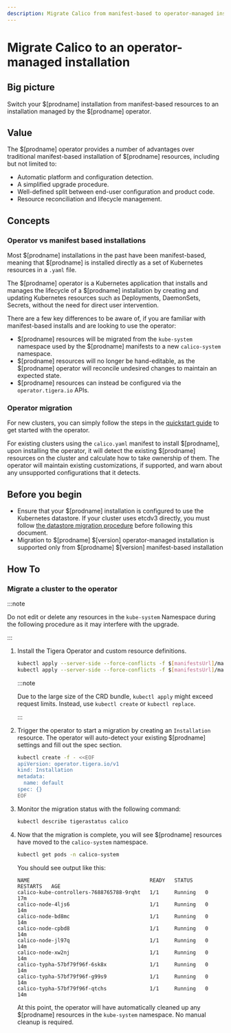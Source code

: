 ```yaml
---
description: Migrate Calico from manifest-based to operator-managed installation
---
```


# Migrate Calico to an operator-managed installation

## Big picture

Switch your $[prodname] installation from manifest-based resources to an installation managed by the $[prodname] operator.

## Value

The $[prodname] operator provides a number of advantages over traditional manifest-based installation of $[prodname] resources, including but not limited to:

- Automatic platform and configuration detection.
- A simplified upgrade procedure.
- Well-defined split between end-user configuration and product code.
- Resource reconciliation and lifecycle management.

## Concepts

### Operator vs manifest based installations

Most $[prodname] installations in the past have been manifest-based, meaning that $[prodname] is installed directly as a set of Kubernetes resources in a `.yaml` file.

The $[prodname] operator is a Kubernetes application that installs and manages the lifecycle of a $[prodname] installation by creating and updating Kubernetes resources
such as Deployments, DaemonSets, Secrets, without the need for direct user intervention.

There are a few key differences to be aware of, if you are familiar with manifest-based installs and are looking to use the operator:

- $[prodname] resources will be migrated from the `kube-system` namespace used by the $[prodname] manifests to a new `calico-system` namespace.
- $[prodname] resources will no longer be hand-editable, as the $[prodname] operator will reconcile undesired changes to maintain an expected state.
- $[prodname] resources can instead be configured via the `operator.tigera.io` APIs.

### Operator migration

For new clusters, you can simply follow the steps in the [quickstart guide](../getting-started/kubernetes/quickstart.mdx) to get started with the operator.

For existing clusters using the `calico.yaml` manifest to install $[prodname], upon installing the operator, it will detect the existing $[prodname] resources on the cluster
and calculate how to take ownership of them. The operator will maintain existing customizations, if supported, and warn about any unsupported configurations that it detects.

## Before you begin

- Ensure that your $[prodname] installation is configured to use the Kubernetes datastore. If your cluster uses etcdv3 directly, you must follow [the datastore migration procedure](datastore-migration.mdx) before following this document.
- Migration to $[prodname] $[version] operator-managed installation is supported only from $[prodname] $[version] manifest-based installation

## How To

### Migrate a cluster to the operator

:::note

Do not edit or delete any resources in the `kube-system` Namespace during the following procedure as it may interfere with the upgrade.

:::

1. Install the Tigera Operator and custom resource definitions.

   ```bash
   kubectl apply --server-side --force-conflicts -f $[manifestsUrl]/manifests/operator-crds.yaml
   kubectl apply --server-side --force-conflicts -f $[manifestsUrl]/manifests/tigera-operator.yaml
   ```

   :::note

   Due to the large size of the CRD bundle, `kubectl apply` might exceed request limits. Instead, use `kubectl create` or `kubectl replace`.

   :::

1. Trigger the operator to start a migration by creating an `Installation` resource. The operator will auto-detect your existing $[prodname] settings and fill out the spec section.

   ```bash
   kubectl create -f - <<EOF
   apiVersion: operator.tigera.io/v1
   kind: Installation
   metadata:
     name: default
   spec: {}
   EOF
   ```

1. Monitor the migration status with the following command:

   ```bash
   kubectl describe tigerastatus calico
   ```

1. Now that the migration is complete, you will see $[prodname] resources have moved to the `calico-system` namespace.

   ```bash
   kubectl get pods -n calico-system
   ```

   You should see output like this:

   ```
   NAME                                       READY   STATUS    RESTARTS   AGE
   calico-kube-controllers-7688765788-9rqht   1/1     Running   0          17m
   calico-node-4ljs6                          1/1     Running   0          14m
   calico-node-bd8mc                          1/1     Running   0          14m
   calico-node-cpbd8                          1/1     Running   0          14m
   calico-node-jl97q                          1/1     Running   0          14m
   calico-node-xw2nj                          1/1     Running   0          14m
   calico-typha-57bf79f96f-6sk8x              1/1     Running   0          14m
   calico-typha-57bf79f96f-g99s9              1/1     Running   0          14m
   calico-typha-57bf79f96f-qtchs              1/1     Running   0          14m
   ```

   At this point, the operator will have automatically cleaned up any $[prodname] resources in the `kube-system` namespace. No manual cleanup is required.

